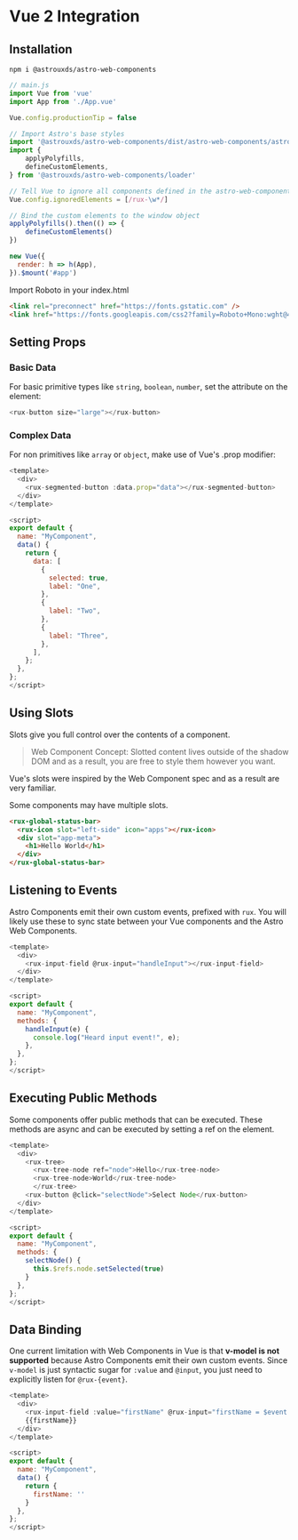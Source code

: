 
<Meta title="Astro UXDS/Welcome/Vue" />

# Vue 2 Integration

## Installation

`npm i @astrouxds/astro-web-components`


```js
// main.js
import Vue from 'vue'
import App from './App.vue'

Vue.config.productionTip = false

// Import Astro's base styles
import '@astrouxds/astro-web-components/dist/astro-web-components/astro-web-components.css'
import {
    applyPolyfills,
    defineCustomElements,
} from '@astrouxds/astro-web-components/loader'

// Tell Vue to ignore all components defined in the astro-web-components package
Vue.config.ignoredElements = [/rux-\w*/]

// Bind the custom elements to the window object
applyPolyfills().then(() => {
    defineCustomElements()
})

new Vue({
  render: h => h(App),
}).$mount('#app')

```

Import Roboto in your index.html

```html
<link rel="preconnect" href="https://fonts.gstatic.com" />
<link href="https://fonts.googleapis.com/css2?family=Roboto+Mono:wght@400&family=Roboto:wght@200;300;400;500;600;800&display=swap" rel="stylesheet"/>
```



## Setting Props

### Basic Data

For basic primitive types like `string`, `boolean`, `number`, set the attribute on the element:

```js
<rux-button size="large"></rux-button>
```

### Complex Data
For non primitives like `array` or `object`, make use of Vue's .prop modifier:
```js
<template>
  <div>
    <rux-segmented-button :data.prop="data"></rux-segmented-button>
  </div>
</template>

<script>
export default {
  name: "MyComponent",
  data() {
    return {
      data: [
        {
          selected: true,
          label: "One",
        },
        {
          label: "Two",
        },
        {
          label: "Three",
        },
      ],
    };
  },
};
</script>
```
## Using Slots

Slots give you full control over the contents of a component.

> Web Component Concept:
> Slotted content lives outside of the shadow DOM and as a result, you are free to style them however you want.

Vue's slots were inspired by the Web Component spec and as a result are very familiar.

Some components may have multiple slots.

```html
<rux-global-status-bar>
  <rux-icon slot="left-side" icon="apps"></rux-icon>
  <div slot="app-meta">
    <h1>Hello World</h1>
  </div>
</rux-global-status-bar>
```

## Listening to Events

Astro Components emit their own custom events, prefixed with `rux`. You will likely use these to sync state between your Vue components and the Astro Web Components.

```js
<template>
  <div>
    <rux-input-field @rux-input="handleInput"></rux-input-field>
  </div>
</template>

<script>
export default {
  name: "MyComponent",
  methods: {
    handleInput(e) {
      console.log("Heard input event!", e);
    },
  },
};
</script>
```

## Executing Public Methods

Some components offer public methods that can be executed. These methods are async and can be executed by setting a ref on the element.

```js
<template>
  <div>
    <rux-tree>
      <rux-tree-node ref="node">Hello</rux-tree-node>
      <rux-tree-node>World</rux-tree-node>
      </rux-tree>
    <rux-button @click="selectNode">Select Node</rux-button>
  </div>
</template>

<script>
export default {
  name: "MyComponent",
  methods: {
    selectNode() {
      this.$refs.node.setSelected(true)
    }
  },
};
</script>
```

## Data Binding

One current limitation with Web Components in Vue is that **v-model is not supported** because Astro Components emit their own custom events.
Since `v-model` is just syntactic sugar for `:value` and `@input`, you just need to explicitly listen for `@rux-{event}`.

```js
<template>
  <div>
    <rux-input-field :value="firstName" @rux-input="firstName = $event.target.value"></rux-input-field>
    {{firstName}}
  </div>
</template>

<script>
export default {
  name: "MyComponent",
  data() {
    return {
      firstName: ''
    }
  },
};
</script>
```
